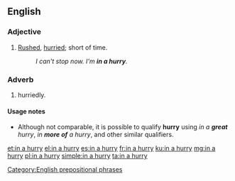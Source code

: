 ==English==

===Adjective===
{{en-adj|head=[[in]] [[a]] [[hurry]]|-}}

# [[rushed|Rushed]], [[hurried]]; short of time.
#: ''I can't stop now. I'm '''in a hurry'''.''

===Adverb===
{{en-adv|head=[[in]] [[a]] [[hurry]]|-}}

# hurriedly.

====Usage notes====
* Although not comparable, it is possible to qualify '''hurry''' using ''in a '''great''' hurry'', ''in '''more of''' a hurry'', and other similar qualifiers.

[[Category:English prepositional phrases]]

[[et:in a hurry]]
[[el:in a hurry]]
[[es:in a hurry]]
[[fr:in a hurry]]
[[ku:in a hurry]]
[[mg:in a hurry]]
[[pl:in a hurry]]
[[simple:in a hurry]]
[[ta:in a hurry]]